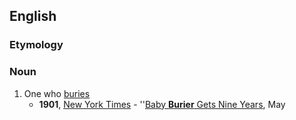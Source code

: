 ==English==

===Etymology===
{{suffix|bury|er|lang=en}}

===Noun===
{{en-noun}}

# One who [[bury|buries]]
#* '''1901''', [[w:New York Times|New York Times]] - ''[http://query.nytimes.com/gst/abstract.html?res=9B03E2DB103DEE32A25751C2A9639C946097D6CF Baby '''Burier''' Gets Nine Years], May